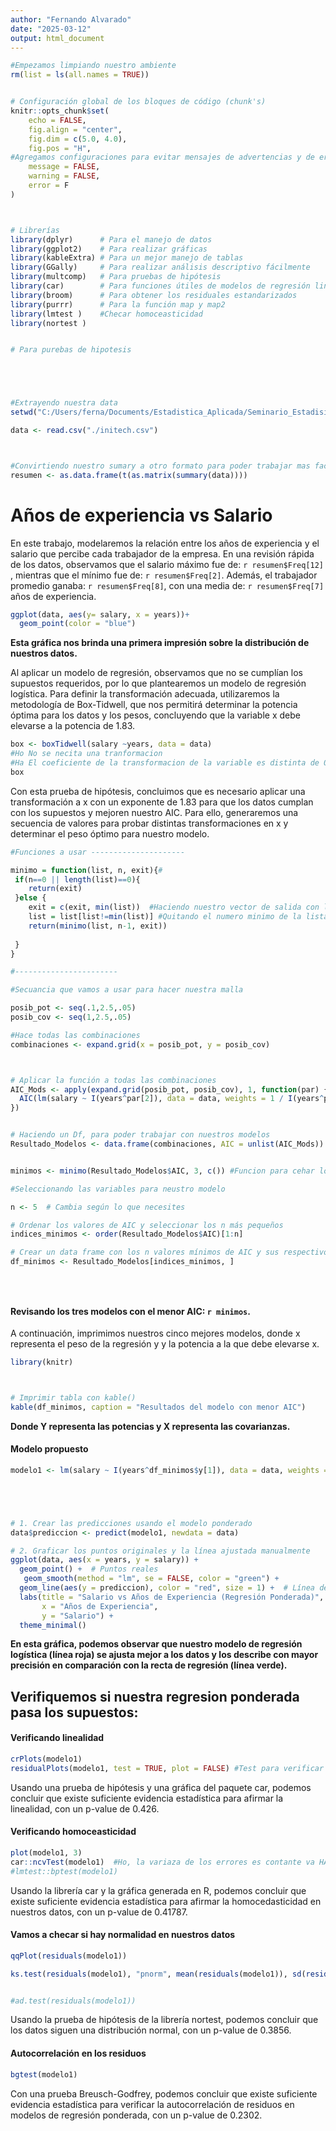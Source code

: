 ```yaml
---
author: "Fernando Alvarado"
date: "2025-03-12"
output: html_document
---
```



```r
#Empezamos limpiando nuestro ambiente
rm(list = ls(all.names = TRUE))


# Configuración global de los bloques de código (chunk's)
knitr::opts_chunk$set(
	echo = FALSE,
	fig.align = "center",
	fig.dim = c(5.0, 4.0),
	fig.pos = "H",
#Agregamos configuraciones para evitar mensajes de advertencias y de errores en el archivo
	message = FALSE,
	warning = FALSE,
	error = F
)



# Librerías
library(dplyr)      # Para el manejo de datos
library(ggplot2)    # Para realizar gráficas
library(kableExtra) # Para un mejor manejo de tablas
library(GGally)     # Para realizar análisis descriptivo fácilmente
library(multcomp)   # Para pruebas de hipótesis
library(car)        # Para funciones útiles de modelos de regresión lineal múltiple
library(broom)      # Para obtener los residuales estandarizados
library(purrr)      # Para la función map y map2
library(lmtest )    #Checar homoceasticidad
library(nortest )


# Para purebas de hipotesis





#Extrayendo nuestra data
setwd("C:/Users/ferna/Documents/Estadistica_Aplicada/Seminario_Estadisitica/Tarea_4/Data")

data <- read.csv("./initech.csv")




```

```r
#Convirtiendo nuestro sumary a otro formato para poder trabajar mas facil con el 
resumen <- as.data.frame(t(as.matrix(summary(data))))
```


# Años de experiencia vs Salario 


En este trabajo, modelaremos la relación entre los años de experiencia y el salario que percibe cada trabajador de la empresa. En una revisión rápida de los datos, observamos que el salario máximo fue de: `r resumen$Freq[12]` , mientras que el mínimo fue de: `r resumen$Freq[2]`. Además, el trabajador promedio ganaba: `r resumen$Freq[8]`, con una media de: `r resumen$Freq[7]` años de experiencia.



```r
ggplot(data, aes(y= salary, x = years))+
  geom_point(color = "blue")
```
__Esta gráfica nos brinda una primera impresión sobre la distribución de nuestros datos.__


Al aplicar un modelo de regresión, observamos que no se cumplían los supuestos requeridos, por lo que plantearemos un modelo de regresión logística. Para definir la transformación adecuada, utilizaremos la metodología de Box-Tidwell, que nos permitirá determinar la potencia óptima para los datos y los pesos, concluyendo que la variable x debe elevarse a la potencia de 1.83.


```r
box <- boxTidwell(salary ~years, data = data) 
#Ho No se necita una tranformacion
#Ha El coeficiente de la transformacion de la variable es distinta de 0, se recomienda una transformacion 
box
```


Con esta prueba de hipótesis, concluimos que es necesario aplicar una transformación a x con un exponente de 1.83 para que los datos cumplan con los supuestos y mejoren nuestro AIC. Para ello, generaremos una secuencia de valores para probar distintas transformaciones en x y determinar el peso óptimo para nuestro modelo.


```r
#Funciones a usar ---------------------

minimo = function(list, n, exit){#
 if(n==0 || length(list)==0){
    return(exit)
 }else {
    exit = c(exit, min(list))  #Haciendo nuestro vector de salida con los numero mas pequeños
    list = list[list!=min(list)] #Quitando el numero minimo de la lista, aunque esten repetidos
    return(minimo(list, n-1, exit))
    
 }
}

#-----------------------

#Secuancia que vamos a usar para hacer nuestra malla

posib_pot <- seq(.1,2.5,.05)
posib_cov <- seq(1,2.5,.05)

#Hace todas las combinaciones
combinaciones <- expand.grid(x = posib_pot, y = posib_cov)



# Aplicar la función a todas las combinaciones
AIC_Mods <- apply(expand.grid(posib_pot, posib_cov), 1, function(par) {
  AIC(lm(salary ~ I(years^par[2]), data = data, weights = 1 / I(years^par[1])))
})


# Haciendo un Df, para poder trabajar con nuestros modelos
Resultado_Modelos <- data.frame(combinaciones, AIC = unlist(AIC_Mods))


minimos <- minimo(Resultado_Modelos$AIC, 3, c()) #Funcion para cehar los minos AICs que tenemos en nuestro modelo

#Seleccionando las variables para neustro modelo 

n <- 5  # Cambia según lo que necesites

# Ordenar los valores de AIC y seleccionar los n más pequeños
indices_minimos <- order(Resultado_Modelos$AIC)[1:n]

# Crear un data frame con los n valores mínimos de AIC y sus respectivos parámetros
df_minimos <- Resultado_Modelos[indices_minimos, ]


 


```

#### Revisando los tres modelos con el menor AIC:  `r minimos`.

A continuación, imprimimos nuestros cinco mejores modelos, donde x representa el peso de la regresión y y la potencia a la que debe elevarse x.


```r

library(knitr)



# Imprimir tabla con kable()
kable(df_minimos, caption = "Resultados del modelo con menor AIC")


```
 __Donde Y representa las potencias y X representa las covarianzas.__

#### Modelo propuesto

```r
modelo1 <- lm(salary ~ I(years^df_minimos$y[1]), data = data, weights = 1 / I(years^df_minimos$x[1]))





# 1. Crear las predicciones usando el modelo ponderado
data$prediccion <- predict(modelo1, newdata = data)

# 2. Graficar los puntos originales y la línea ajustada manualmente
ggplot(data, aes(x = years, y = salary)) +
  geom_point() +  # Puntos reales
   geom_smooth(method = "lm", se = FALSE, color = "green") +
  geom_line(aes(y = prediccion), color = "red", size = 1) +  # Línea de regresión ponderada
  labs(title = "Salario vs Años de Experiencia (Regresión Ponderada)",
       x = "Años de Experiencia",
       y = "Salario") +
  theme_minimal()


```
__En esta gráfica, podemos observar que nuestro modelo de regresión logística (línea roja) se ajusta mejor a los datos y los describe con mayor precisión en comparación con la recta de regresión (línea verde).__




## Verifiquemos si nuestra regresion ponderada pasa los supuestos:


#### Verificando linealidad 

```r
crPlots(modelo1)
residualPlots(modelo1, test = TRUE, plot = FALSE) #Test para verificar si el modelo es lineal o no H0 = La relacion entre el predictor y la respuesta e lina vs HA: La relacion no es lineal

```


Usando una prueba de hipótesis y una gráfica del paquete car, podemos concluir que existe suficiente evidencia estadística para afirmar la linealidad, con un p-value de 0.426.



#### Verificando homoceasticidad 

```r
plot(modelo1, 3)
car::ncvTest(modelo1)  #Ho, la variaza de los errores es contante va HA, la varianza no es contante
#lmtest::bptest(modelo1) 
```

Usando la librería car y la gráfica generada en R, podemos concluir que existe suficiente evidencia estadística para afirmar la homocedasticidad en nuestros datos, con un p-value de 0.41787.




#### Vamos a checar si hay normalidad en nuestros datos

```r
qqPlot(residuals(modelo1))

ks.test(residuals(modelo1), "pnorm", mean(residuals(modelo1)), sd(residuals(modelo1)))


#ad.test(residuals(modelo1))

```
Usando la prueba de hipótesis de la librería nortest, podemos concluir que los datos siguen una distribución normal, con un p-value de 0.3856.




#### Autocorrelación en los residuos

```r

bgtest(modelo1)
```

Con una prueba Breusch-Godfrey, podemos concluir que existe suficiente evidencia estadística para verificar la autocorrelación de residuos en modelos de regresión ponderada, con un p-value de 0.2302.



